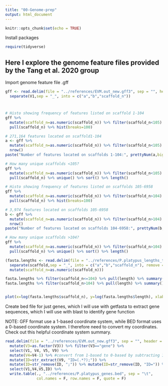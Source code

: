 ```yaml
---
title: "00-Genome-prep"
output: html_document
---
```


```r
knitr::opts_chunk$set(echo = TRUE)
```

Install packages 
```r
require(tidyverse)
```

## Here I explore the genome feature files provided by the Tang et al. 2020 group 

Import genome feature file .gff
```r
gff <- read.delim(file = "../references/EVM.out_new.gff3", sep = "", header = F) %>% 
  separate(V1,sep = "_", into = c("a","b","scaffold_n"))
```

# 
```r
# Histo showing frequency of features listed on scaffold 1-104 
gff %>% 
  mutate(scaffold_n=as.numeric(scaffold_n)) %>% filter(scaffold_n<105) %>% 
  pull(scaffold_n) %>% hist(breaks=100)

# 271,164 features located on scaffold1-104 
a <- gff %>% 
  mutate(scaffold_n=as.numeric(scaffold_n)) %>% filter(scaffold_n<105) %>% 
  nrow()
paste("Number of features located on scaffolds 1-104:", prettyNum(a,big.mark = ","))

# How many unique scaffolds <105?
gff %>% 
  mutate(scaffold_n=as.numeric(scaffold_n)) %>% filter(scaffold_n<105) %>% 
  pull(scaffold_n) %>% unique() %>% sort() %>% length()

# Histo showing frequency of features listed on scaffolds 105-6958
gff %>% 
  mutate(scaffold_n=as.numeric(scaffold_n)) %>% filter(scaffold_n>104) %>% 
  pull(scaffold_n) %>% hist(breaks=100)

# 3,974 features located on scaffolds 105-6958
b <- gff %>% 
  mutate(scaffold_n=as.numeric(scaffold_n)) %>% filter(scaffold_n>104) %>% 
  nrow()
paste("Number of features located on scaffolds 104-6958:", prettyNum(b,big.mark = ","))

# How many unique scaffolds >104?
gff %>% 
  mutate(scaffold_n=as.numeric(scaffold_n)) %>% filter(scaffold_n>104) %>% 
  pull(scaffold_n) %>% unique() %>% sort() %>% length()
```


```r
(fasta.lengths <- read.delim(file = "../references/P.platypus_lengths_tab.txt", sep = "", header = F, col.names = c("scaffold", "length")) %>% 
  separate(scaffold,sep = "_", into = c("a","b","scaffold_n"), remove = F) %>% select(scaffold, length, scaffold_n) %>% 
  mutate(scaffold_n=as.numeric(scaffold_n)))

fasta.lengths %>% filter(scaffold_n<=104) %>% pull(length) %>% summary() 
fasta.lengths %>% filter(scaffold_n>104) %>% pull(length) %>% summary()


plot(x=log(fasta.lengths$scaffold_n), y=log(fasta.lengths$length), xlab = "log(scaffold number)", ylab="log(scaffold length)")

```


Create bed file for just genes, which I will use with getfasta to extract gene sequences, which I will use with blast to identify gene function

NOTE: GFF format use a 1-based coordinate system, while BED format uses a 0-based coordinate system. I therefore need to convert my coordinates. Check out this helpful coordinate system summary. 
```r
read.delim(file = "../references/EVM.out_new.gff3", sep = "", header = F) %>% 
  mutate(V3=as.factor(V3)) %>% filter(V3=="gene") %>% 
  select(V1, V4, V5, V9) %>%
  mutate(V4=V4-1) %>% #convert from 1-based to 0-based by subtracting 1 from the start position 
  mutate(ID=str_extract(V9, "ID=(.*?);")) %>% 
  mutate(ID=str_remove(ID, ";")) %>% mutate(ID=str_remove(ID, "ID=")) %>%
  select(V1,V4,V5,ID) %>%
  write.table(., "../references/P.platypus_genes.bed", sep = "\t",
              col.names = F, row.names = F, quote = F)
```

